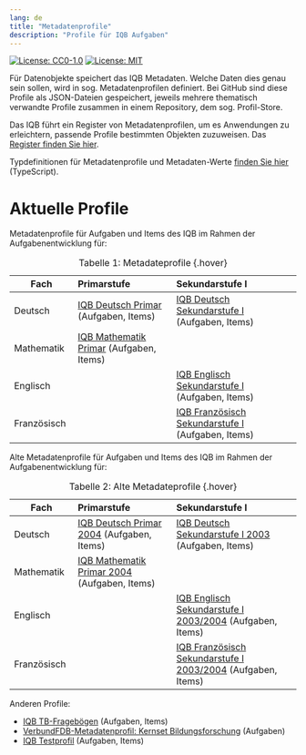 ---
lang: de
title: "Metadatenprofile"
description: "Profile für IQB Aufgaben"
---

[![License: CC0-1.0](https://img.shields.io/badge/License-CC0_1.0-lightgrey.svg)](http://creativecommons.org/publicdomain/zero/1.0/)
[![License: MIT](https://img.shields.io/badge/License-MIT-yellow.svg)](https://opensource.org/licenses/MIT)

Für Datenobjekte speichert das IQB Metadaten. Welche Daten dies genau sein sollen, wird in sog. Metadatenprofilen definiert. Bei GitHub sind diese Profile als JSON-Dateien gespeichert, jeweils mehrere thematisch verwandte Profile zusammen in einem Repository, dem sog. Profil-Store.

Das IQB führt ein Register von Metadatenprofilen, um es Anwendungen zu erleichtern, passende Profile bestimmten Objekten zuzuweisen. Das [Register finden Sie hier](https://github.com/iqb-vocabs/profile-registry).

Typdefinitionen für Metadatenprofile und Metadaten-Werte [finden Sie hier](https://github.com/iqb-vocabs/metadata#readme) (TypeScript).

# Aktuelle Profile

Metadatenprofile für Aufgaben und Items des IQB im Rahmen der Aufgabenentwicklung für:

| Fach | Primarstufe | Sekundarstufe I |
|-----------------|:-------------------------|:--------------------------------|
| Deutsch         |[IQB Deutsch Primar](https://iqb-vocabs.github.io/p12/) (Aufgaben, Items) |[IQB Deutsch Sekundarstufe I](https://iqb-vocabs.github.io/p16/) (Aufgaben, Items) |
| Mathematik      |[IQB Mathematik Primar](https://iqb-vocabs.github.io/p11/) (Aufgaben, Items)|      |
| Englisch        |     |[IQB Englisch Sekundarstufe I](https://iqb-vocabs.github.io/p53/) (Aufgaben, Items) |
| Französisch     |     |[IQB Französisch Sekundarstufe I](https://iqb-vocabs.github.io/p52/) (Aufgaben, Items) |
: Tabelle 1: Metadateprofile  {.hover}

Alte Metadatenprofile für Aufgaben und Items des IQB im Rahmen der Aufgabenentwicklung für:

| Fach | Primarstufe | Sekundarstufe I |
|-----------------|:-------------------------|:--------------------------------|
| Deutsch         |[IQB Deutsch Primar 2004](https://iqb-vocabs.github.io/p14/) (Aufgaben, Items) | [IQB Deutsch Sekundarstufe I 2003](https://iqb-vocabs.github.io/p17/) (Aufgaben, Items) |
| Mathematik      |[IQB Mathematik Primar 2004](https://iqb-vocabs.github.io/p15/) (Aufgaben, Items)|      |
| Englisch        |     |[IQB Englisch Sekundarstufe I 2003/2004](https://iqb-vocabs.github.io/p54/) (Aufgaben, Items) |
| Französisch     |     |[IQB Französisch Sekundarstufe I 2003/2004](https://iqb-vocabs.github.io/p55/) (Aufgaben, Items) |
: Tabelle 2: Alte Metadateprofile  {.hover}

Anderen Profile:

  * [IQB TB-Fragebögen](https://iqb-vocabs.github.io/p60/) (Aufgaben, Items)
  * [VerbundFDB-Metadatenprofil: Kernset Bildungsforschung](https://iqb-vocabs.github.io/p80/) (Aufgaben)
  * [IQB Testprofil](https://iqb-vocabs.github.io/p99/) (Aufgaben, Items)


